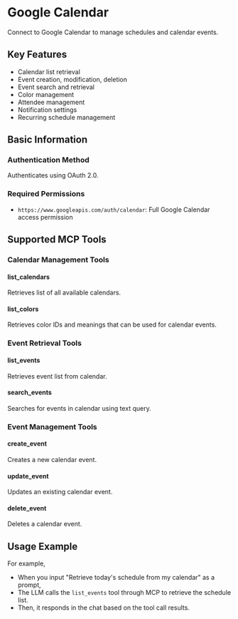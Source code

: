 # Google Calendar

Connect to Google Calendar to manage schedules and calendar events.

## Key Features
- Calendar list retrieval
- Event creation, modification, deletion
- Event search and retrieval
- Color management
- Attendee management
- Notification settings
- Recurring schedule management

## Basic Information

### Authentication Method
Authenticates using OAuth 2.0.

### Required Permissions
- `https://www.googleapis.com/auth/calendar`: Full Google Calendar access permission

## Supported MCP Tools

### Calendar Management Tools
#### list_calendars
Retrieves list of all available calendars.

#### list_colors
Retrieves color IDs and meanings that can be used for calendar events.

### Event Retrieval Tools
#### list_events
Retrieves event list from calendar.

#### search_events
Searches for events in calendar using text query.

### Event Management Tools
#### create_event
Creates a new calendar event.

#### update_event
Updates an existing calendar event.

#### delete_event
Deletes a calendar event.

## Usage Example

For example,
- When you input "Retrieve today's schedule from my calendar" as a prompt,
- The LLM calls the `list_events` tool through MCP to retrieve the schedule list.
- Then, it responds in the chat based on the tool call results. 